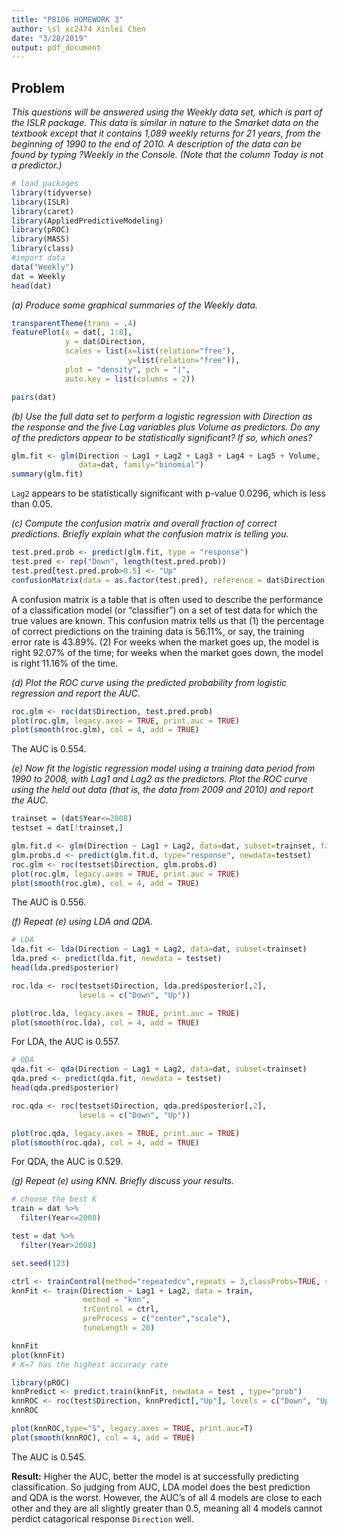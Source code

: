 ```yaml
---
title: "P8106 HOMEWORK 3"
author: \sl xc2474 Xinlei Chen
date: "3/28/2019"
output: pdf_document
---
```


## Problem

*This questions will be answered using the Weekly data set, which is part of the ISLR package. This data is similar in nature to the Smarket data on the textbook except that it contains 1,089 weekly returns for 21 years, from the beginning of 1990 to the end of 2010. A description of the data can be found by typing ?Weekly in the Console. (Note that the column Today is not a predictor.)*

$$
$$

```r
# load packages
library(tidyverse)
library(ISLR)
library(caret)
library(AppliedPredictiveModeling)
library(pROC)
library(MASS)
library(class)
#import data
data("Weekly")
dat = Weekly
head(dat)
```

$$
$$

*(a) Produce some graphical summaries of the Weekly data.*

```r
transparentTheme(trans = .4)
featurePlot(x = dat[, 1:8],
            y = dat$Direction,
            scales = list(x=list(relation="free"),
                          y=list(relation="free")), 
            plot = "density", pch = "|",
            auto.key = list(columns = 2))
```

```r
pairs(dat)
```

$$
$$

*(b) Use the full data set to perform a logistic regression with Direction as the response and the five Lag variables plus Volume as predictors. Do any of the predictors appear to be statistically significant? If so, which ones?*

```r
glm.fit <- glm(Direction ~ Lag1 + Lag2 + Lag3 + Lag4 + Lag5 + Volume, 
               data=dat, family="binomial")
summary(glm.fit)
```

`Lag2` appears to be statistically significant with p-value 0.0296, which is less than 0.05. 

$$
$$

*(c) Compute the confusion matrix and overall fraction of correct predictions. Briefly explain what the confusion matrix is telling you.*

```r
test.pred.prob <- predict(glm.fit, type = "response")
test.pred <- rep("Down", length(test.pred.prob)) 
test.pred[test.pred.prob>0.5] <- "Up"
confusionMatrix(data = as.factor(test.pred), reference = dat$Direction)
```

A confusion matrix is a table that is often used to describe the performance of a classification model (or "classifier") on a set of test data for which the true values are known. This confusion matrix tells us that (1) the percentage of correct predictions on the training data is 56.11%, or say, the training error rate is 43.89%. (2) For weeks when the market goes up, the model is right 92.07% of the time; for weeks when the market goes down, the model is right 11.16% of the time.

$$
$$

*(d) Plot the ROC curve using the predicted probability from logistic regression and report the AUC.*

```r
roc.glm <- roc(dat$Direction, test.pred.prob) 
plot(roc.glm, legacy.axes = TRUE, print.auc = TRUE) 
plot(smooth(roc.glm), col = 4, add = TRUE)
```

The AUC is 0.554.

$$
$$

*(e) Now fit the logistic regression model using a training data period from 1990 to 2008, with Lag1 and Lag2 as the predictors. Plot the ROC curve using the held out data (that is, the data from 2009 and 2010) and report the AUC.*

```r
trainset = (dat$Year<=2008)
testset = dat[!trainset,]
```

```r
glm.fit.d <- glm(Direction ~ Lag1 + Lag2, data=dat, subset=trainset, family="binomial")
glm.probs.d <- predict(glm.fit.d, type="response", newdata=testset)
roc.glm <- roc(testset$Direction, glm.probs.d)
plot(roc.glm, legacy.axes = TRUE, print.auc = TRUE)
plot(smooth(roc.glm), col = 4, add = TRUE)
```

The AUC is 0.556.

$$
$$

*(f) Repeat (e) using LDA and QDA.*

```r
# LDA
lda.fit <- lda(Direction ~ Lag1 + Lag2, data=dat, subset=trainset)
lda.pred <- predict(lda.fit, newdata = testset)
head(lda.pred$posterior)

roc.lda <- roc(testset$Direction, lda.pred$posterior[,2], 
               levels = c("Down", "Up"))

plot(roc.lda, legacy.axes = TRUE, print.auc = TRUE)
plot(smooth(roc.lda), col = 4, add = TRUE)
```

For LDA, the AUC is 0.557.

```r
# QDA
qda.fit <- qda(Direction ~ Lag1 + Lag2, data=dat, subset=trainset)
qda.pred <- predict(qda.fit, newdata = testset)
head(qda.pred$posterior)

roc.qda <- roc(testset$Direction, qda.pred$posterior[,2], 
               levels = c("Down", "Up"))

plot(roc.qda, legacy.axes = TRUE, print.auc = TRUE)
plot(smooth(roc.qda), col = 4, add = TRUE)

```

For QDA, the AUC is 0.529.

$$
$$

*(g) Repeat (e) using KNN. Briefly discuss your results.*

```r
# choose the best K
train = dat %>%
  filter(Year<=2008)

test = dat %>%
  filter(Year>2008)

set.seed(123)

ctrl <- trainControl(method="repeatedcv",repeats = 3,classProbs=TRUE, summaryFunction = twoClassSummary)
knnFit <- train(Direction ~ Lag1 + Lag2, data = train,
                method = "knn", 
                trControl = ctrl, 
                preProcess = c("center","scale"), 
                tuneLength = 20)

knnFit
plot(knnFit)
# K=7 has the highest accuracy rate

library(pROC)
knnPredict <- predict.train(knnFit, newdata = test , type="prob")
knnROC <- roc(test$Direction, knnPredict[,"Up"], levels = c("Down", "Up"))
knnROC

plot(knnROC,type="S", legacy.axes = TRUE, print.auc=T)
plot(smooth(knnROC), col = 4, add = TRUE)
```

The AUC is 0.545.

**Result:** Higher the AUC, better the model is at successfully predicting classification. So judging from AUC, LDA model does the best prediction and QDA is the worst. However, the AUC's of all 4 models are close to each other and they are all slightly greater than 0.5, meaning all 4 models cannot perdict catagorical response `Direction` well.
